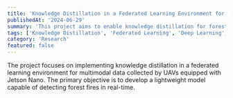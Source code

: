 ```yaml
---
title: 'Knowledge Distillation in a Federated Learning Environment for Multimodal Data in UAVs'
publishedAt: '2024-06-29'
summary: 'This project aims to enable knowledge distillation for forest fire detection using drones mounted with Jetson Nano. Our goal is to create a compact model capable of detecting forest fires on edge devices.'
tags: ['Knowledge Distillation', 'Federated Learning', 'Deep Learning', 'Multimodal Data', 'UAVs']
category: 'Research'
featured: false
---
```

The project focuses on implementing knowledge distillation in a federated learning environment for 
multimodal data collected by UAVs equipped with Jetson Nano. The primary objective is to develop a 
lightweight model capable of detecting forest fires in real-time.